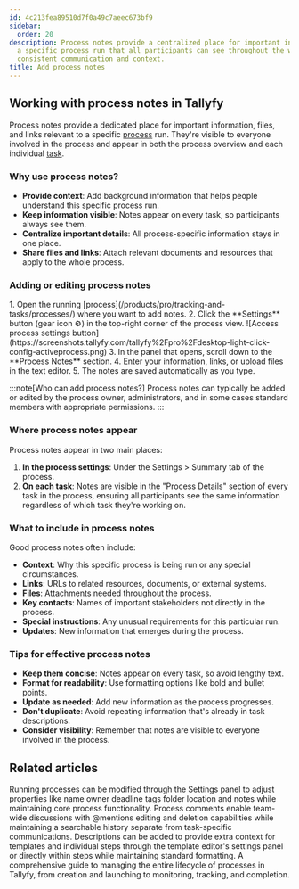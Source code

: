 ```yaml
---
id: 4c213fea89510d7f0a49c7aeec673bf9
sidebar:
  order: 20
description: Process notes provide a centralized place for important information about
  a specific process run that all participants can see throughout the workflow ensuring
  consistent communication and context.
title: Add process notes
---
```



## Working with process notes in Tallyfy

Process notes provide a dedicated place for important information, files, and links relevant to a specific [process](/products/pro/tracking-and-tasks/processes/) run. They're visible to everyone involved in the process and appear in both the process overview and each individual [task](/products/pro/tracking-and-tasks/tasks/).

### Why use process notes?

- **Provide context**: Add background information that helps people understand this specific process run.
- **Keep information visible**: Notes appear on every task, so participants always see them.
- **Centralize important details**: All process-specific information stays in one place.
- **Share files and links**: Attach relevant documents and resources that apply to the whole process.

### Adding or editing process notes

<Steps>
1. Open the running [process](/products/pro/tracking-and-tasks/processes/) where you want to add notes.
2. Click the **Settings** button (gear icon ⚙️) in the top-right corner of the process view.
   ![Access process settings button](https://screenshots.tallyfy.com/tallyfy%2Fpro%2Fdesktop-light-click-config-activeprocess.png)
3. In the panel that opens, scroll down to the **Process Notes** section.
4. Enter your information, links, or upload files in the text editor.
5. The notes are saved automatically as you type.
</Steps>

:::note[Who can add process notes?]
Process notes can typically be added or edited by the process owner, administrators, and in some cases standard members with appropriate permissions.
:::

### Where process notes appear

Process notes appear in two main places:

1. **In the process settings**: Under the Settings > Summary tab of the process.
2. **On each task**: Notes are visible in the "Process Details" section of every task in the process, ensuring all participants see the same information regardless of which task they're working on.

### What to include in process notes

Good process notes often include:

- **Context**: Why this specific process is being run or any special circumstances.
- **Links**: URLs to related resources, documents, or external systems.
- **Files**: Attachments needed throughout the process.
- **Key contacts**: Names of important stakeholders not directly in the process.
- **Special instructions**: Any unusual requirements for this particular run.
- **Updates**: New information that emerges during the process.

### Tips for effective process notes

- **Keep them concise**: Notes appear on every task, so avoid lengthy text.
- **Format for readability**: Use formatting options like bold and bullet points.
- **Update as needed**: Add new information as the process progresses.
- **Don't duplicate**: Avoid repeating information that's already in task descriptions.
- **Consider visibility**: Remember that notes are visible to everyone involved in the process.


## Related articles
<CardGrid>
<LinkTitleCard header="<b>Edit Processes > Edit tasks and process properties</b>" href="/products/pro/tracking-and-tasks/processes/edit-processes/how-can-i-edit-tasks-and-processes-in-tallyfy/" > Running processes can be modified through the Settings panel to adjust properties like name owner deadline tags folder location and notes while maintaining core process functionality. </LinkTitleCard>
<LinkTitleCard header="<b>Processes > Commenting processes</b>" href="/products/pro/tracking-and-tasks/processes/how-can-i-manage-comments-in-tallyfy/" > Process comments enable team-wide discussions with @mentions editing and deletion capabilities while maintaining a searchable history separate from task-specific communications. </LinkTitleCard>
<LinkTitleCard header="<b>Edit Templates > Add a description to a template</b>" href="/products/pro/documenting/templates/edit-templates/add-description/" > Descriptions can be added to provide extra context for templates and individual steps through the template editor's settings panel or directly within steps while maintaining standard formatting. </LinkTitleCard>
<LinkTitleCard header="<b>Processes > Managing the complete process lifecycle</b>" href="/products/pro/tracking-and-tasks/processes/process-lifecycle-management/" > A comprehensive guide to managing the entire lifecycle of processes in Tallyfy, from creation and launching to monitoring, tracking, and completion. </LinkTitleCard>
</CardGrid>